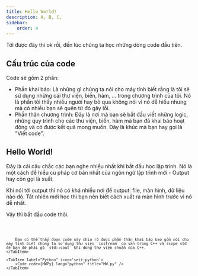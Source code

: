 ```yaml
---
title: Hello World!
description: A, B, C,
sidebar:
    order: 4
---
```


Tới được đây thì ok rồi, đến lúc chúng ta học những dòng code đầu tiên.

## Cấu trúc của code
Code sẽ gồm 2 phần:
- Phần khai báo: Là những gì chúng ta nói cho máy tính biết rằng là tôi sẽ sử dụng những cái thư viện, biến, hàm, ... trong chương trình của tôi. Nó là phần tôi thấy nhiều người hay bỏ qua không nói vì nó dễ hiểu nhưng mà có nhiều bạn sẽ quên từ đó gây lỗi.
- Phần thân chương trình: Đây là nơi mà bạn sẽ bắt đầu viết những logic, những quy trình cho các thư viện, biến, hàm mà bạn đã khai báo hoạt động và có được kết quả mong muốn. Đây là khúc mà bạn hay gọi là "Viết code".

## Hello World!
Đây là cái câu chắc các bạn nghe nhiều nhất khi bắt đầu học lập trình. Nó là một cách để hiểu cú pháp cơ bản nhất của ngôn ngữ lập trình mới - Output hay còn gọi là xuất.

Khi nói tới output thì nó có khá nhiều nơi để output: file, màn hình, dữ liệu nào đó. Tất nhiên mới học thì bạn nên biết cách xuất ra màn hình trước vì nó dễ nhất.

Vậy thì bắt đầu code thôi.


<Tabs>
    <TabItem label="C++" icon='seti:cpp'>
        <Code code={HWCpp} lang="c++" title="HW.cpp" ins={[{ range: "1-3", label: "Phần khai báo" }, {range: "5-9", label: "Phần thân chương trình"}]} />
        
        Bạn có thể thấy đoạn code này chia rõ được phần thân khai báo bao gồm nói cho máy tính biết chúng ta sử dụng thư viện `iostream` có sẵn trong C++ và scope std để bạn đỡ phải gõ `std::cout` khi dùng thư viện chuẩn của C++.
    </TabItem>

    <TabItem label="Python" icon='seti:python'>
        <Code code={HWPy} lang="python" title="HW.py" />
    </TabItem>
</Tabs>